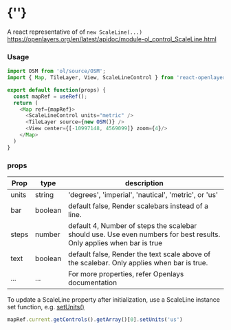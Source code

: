  
<Meta of={ScaleLineControlStories} />
 
# {'<ScaleLineControl />'}
 
A react representative of of `new ScaleLine(...)`
https://openlayers.org/en/latest/apidoc/module-ol_control_ScaleLine.html
<Story of={ScaleLineControlStories.Primary} />

### Usage
```typescript
import OSM from 'ol/source/OSM';
import { Map, TileLayer, View, ScaleLineControl } from 'react-openlayers';

export default function(props) {
  const mapRef = useRef();
  return (
    <Map ref={mapRef}>
      <ScaleLineControl units="metric" />
      <TileLayer source={new OSM()} />
      <View center={[-10997148, 4569099]} zoom={4}/>
    </Map>
  )
}
```

### props

| Prop   | type     | description |
| ------ | -------- | ------------|
| units  | string   | 'degrees', 'imperial', 'nautical', 'metric', or 'us' | 
| bar    | boolean  | default false, Render scalebars instead of a line. |
| steps  | number   | default 4, Number of steps the scalebar should use. Use even numbers for best results. Only applies when bar is true |
| text   | boolean  | default false, Render the text scale above of the scalebar. Only applies when bar is true. |
| ...    | ...      | For more properties, refer Openlays documentation |

To update a ScaleLine property after initialization, use a ScaleLine instance set function,
e.g. [setUnits()](https://openlayers.org/en/latest/apidoc/module-ol_control_ScaleLine-ScaleLine.html#setUnits)
```javascript
mapRef.current.getControls().getArray()[0].setUnits('us')
```